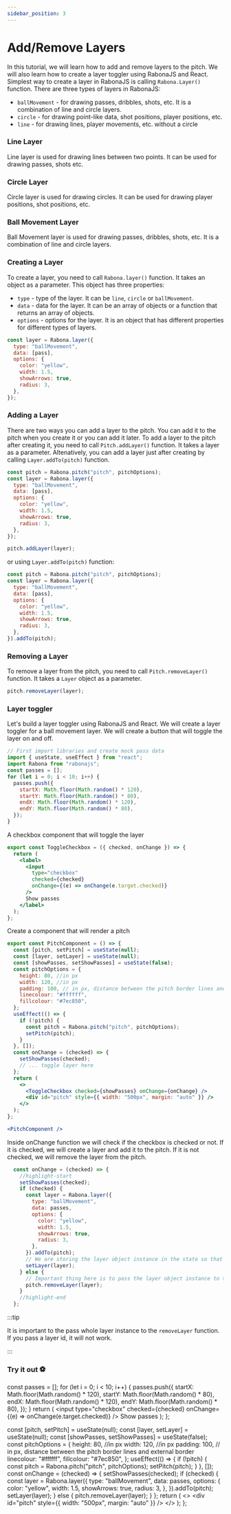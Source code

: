 ```yaml
---
sidebar_position: 3
---
```


# Add/Remove Layers

In this tutorial, we will learn how to add and remove layers to the pitch.
We will also learn how to create a layer toggler using RabonaJS and React.
Simplest way to create a layer in RabonaJS is calling `Rabona.Layer()` function. There are three types of layers in RabonaJS:

- `ballMovement` - for drawing passes, dribbles, shots, etc. It is a combination of line and circle layers.
- `circle` - for drawing point-like data, shot positions, player positions, etc.
- `line` - for drawing lines, player movements, etc. without a circle

### Line Layer

Line layer is used for drawing lines between two points. It can be used for drawing passes, shots etc.

### Circle Layer

Circle layer is used for drawing circles. It can be used for drawing player positions, shot positions, etc.

### Ball Movement Layer

Ball Movement layer is used for drawing passes, dribbles, shots, etc. It is a combination of line and circle layers.

### Creating a Layer

To create a layer, you need to call `Rabona.layer()` function. It takes an object as a parameter. This object has three properties:

- `type` - type of the layer. It can be `line`, `circle` or `ballMovement`.
- `data` - data for the layer. It can be an array of objects or a function that returns an array of objects.
- `options` - options for the layer. It is an object that has different properties for different types of layers.

```js
const layer = Rabona.layer({
  type: "ballMovement",
  data: [pass],
  options: {
    color: "yellow",
    width: 1.5,
    showArrows: true,
    radius: 3,
  },
});
```

### Adding a Layer

There are two ways you can add a layer to the pitch. You can add it to the pitch when you create it or you can add it later.
To add a layer to the pitch after creating it, you need to call `Pitch.addLayer()` function. It takes a layer as a parameter.
Altenatively, you can add a layer just after creating by calling `Layer.addTo(pitch)` function.

```js
const pitch = Rabona.pitch("pitch", pitchOptions);
const layer = Rabona.layer({
  type: "ballMovement",
  data: [pass],
  options: {
    color: "yellow",
    width: 1.5,
    showArrows: true,
    radius: 3,
  },
});

pitch.addLayer(layer);
```

or using `Layer.addTo(pitch)` function:

```js
const pitch = Rabona.pitch("pitch", pitchOptions);
const layer = Rabona.layer({
  type: "ballMovement",
  data: [pass],
  options: {
    color: "yellow",
    width: 1.5,
    showArrows: true,
    radius: 3,
  },
}).addTo(pitch);
```

### Removing a Layer

To remove a layer from the pitch, you need to call `Pitch.removeLayer()` function. It takes a `Layer` object as a parameter.

```js
pitch.removeLayer(layer);
```

### Layer toggler

Let's build a layer toggler using RabonaJS and React. We will create a layer toggler for a ball movement layer.
We will create a button that will toggle the layer on and off.

```jsx
// First import libraries and create mock pass data
import { useState, useEffect } from "react";
import Rabona from "rabonajs";
const passes = [];
for (let i = 0; i < 10; i++) {
  passes.push({
    startX: Math.floor(Math.random() * 120),
    startY: Math.floor(Math.random() * 80),
    endX: Math.floor(Math.random() * 120),
    endY: Math.floor(Math.random() * 80),
  });
}
```

A checkbox component that will toggle the layer
```jsx title="ToggleCheckbox.jsx"
export const ToggleCheckbox = ({ checked, onChange }) => {
  return (
    <label>
      <input
        type="checkbox"
        checked={checked}
        onChange={(e) => onChange(e.target.checked)}
      />
      Show passes
    </label>
  );
};
```

Create a component that will render a pitch

```jsx title="PitchComponent.jsx"
export const PitchComponent = () => {
  const [pitch, setPitch] = useState(null);
  const [layer, setLayer] = useState(null);
  const [showPasses, setShowPasses] = useState(false);
  const pitchOptions = {
    height: 80, //in px
    width: 120, //in px
    padding: 100, // in px, distance between the pitch border lines and external border
    linecolour: "#ffffff",
    fillcolour: "#7ec850",
  };
  useEffect(() => {
    if (!pitch) {
      const pitch = Rabona.pitch("pitch", pitchOptions);
      setPitch(pitch);
    }
  }, []);
  const onChange = (checked) => {
    setShowPasses(checked);
    // ... toggle layer here
  };
  return (
    <>
      <ToggleCheckbox checked={showPasses} onChange={onChange} />
      <div id="pitch" style={{ width: "500px", margin: "auto" }} />
    </>
  );
};

<PitchComponent />
```

Inside onChange function we will check if the checkbox is checked or not. 
If it is checked, we will create a layer and add it to the pitch. If it is not checked, we will remove the layer from the pitch.
```js
  const onChange = (checked) => {
    //highlight-start
    setShowPasses(checked);
    if (checked) {
      const layer = Rabona.layer({
        type: "ballMovement",
        data: passes,
        options: {
          color: "yellow",
          width: 1.5,
          showArrows: true,
          radius: 3,
        },
      }).addTo(pitch);
      // We are storing the layer object instance in the state so that we can use it later
      setLayer(layer);
    } else {
      // Important thing here is to pass the layer object instance to the removeLayer function
      pitch.removeLayer(layer);
    }
    //highlight-end
  };
```


:::tip 

It is important to the pass whole layer instance to the `removeLayer` function. If you pass a layer id, it will not work.

:::

### Try it out ⚽️

const passes = [];
for (let i = 0; i < 10; i++) {
  passes.push({
    startX: Math.floor(Math.random() * 120),
    startY: Math.floor(Math.random() * 80),
    endX: Math.floor(Math.random() * 120),
    endY: Math.floor(Math.random() * 80),
  });
}
  return (
    <label>
      <input
        type="checkbox"
        checked={checked}
        onChange={(e) => onChange(e.target.checked)}
      />
      Show passes
    </label>
  );
};

  const [pitch, setPitch] = useState(null);
  const [layer, setLayer] = useState(null);
  const [showPasses, setShowPasses] = useState(false);
  const pitchOptions = {
    height: 80, //in px
    width: 120, //in px
    padding: 100, // in px, distance between the pitch border lines and external border
    linecolour: "#ffffff",
    fillcolour: "#7ec850",
  };
  useEffect(() => {
    if (!pitch) {
      const pitch = Rabona.pitch("pitch", pitchOptions);
      setPitch(pitch);
    }
  }, []);
  const onChange = (checked) => {
    setShowPasses(checked);
    if (checked) {
      const layer = Rabona.layer({
        type: "ballMovement",
        data: passes,
        options: {
          color: "yellow",
          width: 1.5,
          showArrows: true,
          radius: 3,
        },
      }).addTo(pitch);
      setLayer(layer);
    } else {
      pitch.removeLayer(layer);
    }
  };
  return (
    <>
      <ToggleCheckbox checked={showPasses} onChange={onChange} />
      <div id="pitch" style={{ width: "500px", margin: "auto" }} />
    </>
  );
};

<PitchComponent />


